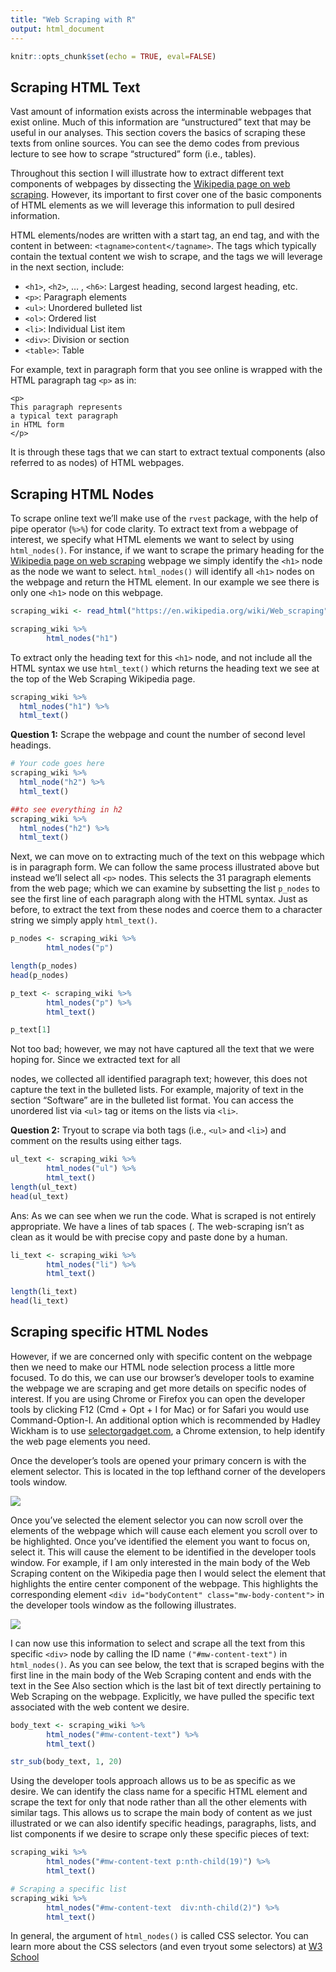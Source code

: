 ```yaml
---
title: "Web Scraping with R"
output: html_document
---
```


```r
knitr::opts_chunk$set(echo = TRUE, eval=FALSE)
```

## Scraping HTML Text

Vast amount of information exists across the interminable webpages that exist online. Much of this information are "unstructured" text that may be useful in our analyses. This section covers the basics of scraping these texts from online sources. You can see the demo codes from previous lecture to see how to scrape "structured" form (i.e., tables).

Throughout this section I will illustrate how to extract different text components of webpages by dissecting the [Wikipedia page on web scraping](https://en.wikipedia.org/wiki/Web_scraping). However, its important to first cover one of the basic components of HTML elements as we will leverage this information to pull desired information. 

HTML elements/nodes are written with a start tag, an end tag, and with the content in between: `<tagname>content</tagname>`. The tags which typically contain the textual content we wish to scrape, and the tags we will leverage in the next section, include:

- `<h1>`, `<h2>`, ... , `<h6>`: Largest heading, second largest heading, etc.
- `<p>`: Paragraph elements
- `<ul>`: Unordered bulleted list
- `<ol>`: Ordered list
- `<li>`: Individual List item
- `<div>`: Division or section
- `<table>`: Table

For example, text in paragraph form that you see online is wrapped with the HTML paragraph tag `<p>` as in:

```
<p>
This paragraph represents
a typical text paragraph
in HTML form
</p>
```

It is through these tags that we can start to extract textual components (also referred to as nodes) of HTML webpages.

## Scraping HTML Nodes

To scrape online text we'll make use of the `rvest` package, with the help of pipe operator (`%>%`) for code clarity. To extract text from a webpage of interest, we specify what HTML elements we want to select by using `html_nodes()`. For instance, if we want to scrape the primary heading for the [Wikipedia page on web scraping](https://en.wikipedia.org/wiki/Web_scraping) webpage we simply identify the `<h1>` node as the node we want to select. `html_nodes()` will identify all `<h1>` nodes on the webpage and return the HTML element. In our example we see there is only one `<h1>` node on this webpage.

```r
scraping_wiki <- read_html("https://en.wikipedia.org/wiki/Web_scraping")

scraping_wiki %>%
        html_nodes("h1")
```

To extract only the heading text for this `<h1>` node, and not include all the HTML syntax we use `html_text()` which returns the heading text we see at the top of the Web Scraping Wikipedia page.

```r
scraping_wiki %>%
  html_nodes("h1") %>%
  html_text()
```

**Question 1:** Scrape the webpage and count the number of second level headings.

```r
# Your code goes here
scraping_wiki %>%
  html_node("h2") %>%
  html_text()

##to see everything in h2
scraping_wiki %>%
  html_nodes("h2") %>%
  html_text()
```

Next, we can move on to extracting much of the text on this webpage which is in paragraph form. We can follow the same process illustrated above but instead we'll select all `<p>` nodes. This selects the 31 paragraph elements from the web page; which we can examine by subsetting the list `p_nodes` to see the first line of each paragraph along with the HTML syntax. Just as before, to extract the text from these nodes and coerce them to a character string we simply apply `html_text()`.

```r
p_nodes <- scraping_wiki %>% 
        html_nodes("p")

length(p_nodes)
head(p_nodes)

p_text <- scraping_wiki %>%
        html_nodes("p") %>%
        html_text()

p_text[1]
```

Not too bad; however, we may not have captured all the text that we were hoping for. Since we extracted text for all <p> nodes, we collected all identified paragraph text; however, this does not capture the text in the bulleted lists. For example, majority of text in the section "Software" are in the bulleted list format. You can access the unordered list via `<ul>` tag or items on the lists via `<li>`.

**Question 2:** Tryout to scrape via both tags (i.e., `<ul>` and `<li>`) and comment on the results using either tags.

```r
ul_text <- scraping_wiki %>%
        html_nodes("ul") %>%
        html_text()
length(ul_text)
head(ul_text)
```

Ans: As we can see when we run the code. What is scraped is not entirely appropriate. We have a lines of tab spaces (\t). The web-scraping isn't as clean as it would be with precise copy and paste done by a human.
```r
li_text <- scraping_wiki %>%
        html_nodes("li") %>%
        html_text()

length(li_text)
head(li_text)
```

## Scraping specific HTML Nodes

However, if we are concerned only with specific content on the webpage then we need to make our HTML node selection process a little more focused. To do this, we can use our browser's developer tools to examine the webpage we are scraping and get more details on specific nodes of interest. If you are using Chrome or Firefox you can open the developer tools by clicking F12 (Cmd + Opt + I for Mac) or for Safari you would use Command-Option-I. An additional option which is recommended by Hadley Wickham is to use [selectorgadget.com](selectorgadget.com), a Chrome extension, to help identify the web page elements you need.


Once the developer's tools are opened your primary concern is with the element selector. This is located in the top lefthand corner of the developers tools window.

![](images/element_selector.jpg)

Once you've selected the element selector you can now scroll over the elements of the webpage which will cause each element you scroll over to be highlighted. Once you've identified the element you want to focus on, select it. This will cause the element to be identified in the developer tools window. For example, if I am only interested in the main body of the Web Scraping content on the Wikipedia page then I would select the element that highlights the entire center component of the webpage. This highlights the corresponding element `<div id="bodyContent" class="mw-body-content">` in the developer tools window as the following illustrates.

![](images/body_content_selected.png)


I can now use this information to select and scrape all the text from this specific `<div>` node by calling the ID name `("#mw-content-text")` in `html_nodes()`. As you can see below, the text that is scraped begins with the first line in the main body of the Web Scraping content and ends with the text in the See Also section which is the last bit of text directly pertaining to Web Scraping on the webpage. Explicitly, we have pulled the specific text associated with the web content we desire.

```r
body_text <- scraping_wiki %>%
        html_nodes("#mw-content-text") %>% 
        html_text()

str_sub(body_text, 1, 20)
```

Using the developer tools approach allows us to be as specific as we desire. We can identify the class name for a specific HTML element and scrape the text for only that node rather than all the other elements with similar tags. This allows us to scrape the main body of content as we just illustrated or we can also identify specific headings, paragraphs, lists, and list components if we desire to scrape only these specific pieces of text:

```r
scraping_wiki %>%
        html_nodes("#mw-content-text p:nth-child(19)") %>% 
        html_text()

# Scraping a specific list
scraping_wiki %>%
        html_nodes("#mw-content-text  div:nth-child(2)") %>% 
        html_text()
```

In general, the argument of `html_nodes()` is called CSS selector. You can learn more about the CSS selectors (and even tryout some selectors) at [W3 School](https://www.w3schools.com/cssref/css_selectors.asp)



